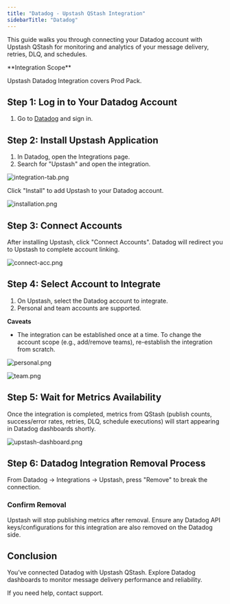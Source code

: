```yaml
---
title: "Datadog - Upstash QStash Integration"
sidebarTitle: "Datadog"
---
```


This guide walks you through connecting your Datadog account with Upstash QStash for monitoring and analytics of your message delivery, retries, DLQ, and schedules.

<Check >
**Integration Scope**

Upstash Datadog Integration covers Prod Pack.

</Check>

## **Step 1: Log in to Your Datadog Account**

1. Go to [Datadog](https://www.datadoghq.com/) and sign in.

## **Step 2: Install Upstash Application**

1. In Datadog, open the Integrations page.
2. Search for "Upstash" and open the integration.

![integration-tab.png](/img/datadog/integration-tab.png)

Click "Install" to add Upstash to your Datadog account.

![installation.png](/img/datadog/installation.png)

## **Step 3: Connect Accounts**

After installing Upstash, click "Connect Accounts". Datadog will redirect you to Upstash to complete account linking.

![connect-acc.png](/img/datadog/connect-acc.png)

## **Step 4: Select Account to Integrate**

1. On Upstash, select the Datadog account to integrate.
2. Personal and team accounts are supported.

**Caveats**

- The integration can be established once at a time. To change the account scope (e.g., add/remove teams), re-establish the integration from scratch.

![personal.png](/img/datadog/personal.png)

![team.png](/img/datadog/team.png)

## **Step 5: Wait for Metrics Availability**

Once the integration is completed, metrics from QStash (publish counts, success/error rates, retries, DLQ, schedule executions) will start appearing in Datadog dashboards shortly.

![upstash-dashboard.png](/img/datadog/upstash-qstash-dashboard.png)

## **Step 6: Datadog Integration Removal Process**

From Datadog → Integrations → Upstash, press "Remove" to break the connection.

### Confirm Removal

Upstash will stop publishing metrics after removal. Ensure any Datadog API keys/configurations for this integration are also removed on the Datadog side.

## **Conclusion**

You’ve connected Datadog with Upstash QStash. Explore Datadog dashboards to monitor message delivery performance and reliability.

If you need help, contact support.



